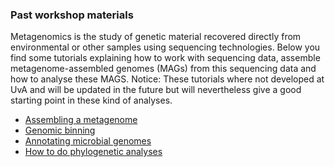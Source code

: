 ### Past workshop materials

Metagenomics is the study of genetic material recovered directly from environmental or other samples using sequencing technologies. Below you find some tutorials explaining how to work with sequencing data, assemble metagenome-assembled genomes (MAGs) from this sequencing data and how to analyse these MAGS. Notice: These tutorials where not developed at UvA and will be updated in the future but will nevertheless give a good starting point in these kind of analyses.


- [Assembling a metagenome](https://ndombrowski.github.io/Assembly_tutorial/)
- [Genomic binning](https://ndombrowski.github.io/Binning_tutorial//)
- [Annotating microbial genomes](https://github.com/ndombrowski/Annotation_workflow)
- [How to do phylogenetic analyses](https://ndombrowski.github.io/Phylogeny_tutorial/) 
